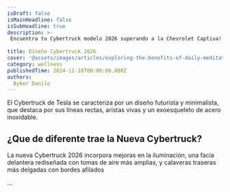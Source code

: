 ```yaml
---
isDraft: false
isMainHeadline: false
isSubHeadline: true
description: >-
 Encuentra tu Cybertruck modelo 2026 superando a la Chevrolet Captiva!!
  
title: Diseño Cybertruck 2026
cover: '@assets/images/articles/exploring-the-benefits-of-daily-meditation/cover.avif'
category: wellness
publishedTime: 2024-11-18T00:00:00.000Z
authors:
  Byker Danilo
---
```

El Cybertruck de Tesla se caracteriza por un diseño futurista y minimalista, que destaca por sus líneas rectas, aristas vivas y un exoesqueleto de acero inoxidable. 

## ¿Que de diferente trae la Nueva Cybertruck?

La nueva Cybertruck 2026 incorpora mejoras en la iluminación, una facia delantera rediseñada con tomas de aire más amplias, y calaveras traseras más delgadas con bordes afilados

...
